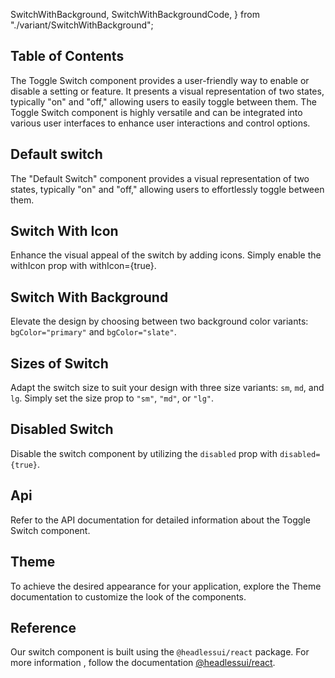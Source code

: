   SwitchWithBackground,
  SwitchWithBackgroundCode,
} from "./variant/SwitchWithBackground";


## Table of Contents

The Toggle Switch component provides a user-friendly way to enable or disable a setting or feature. It presents a visual representation of two states, typically "on" and "off," allowing users to easily toggle between them. The Toggle Switch component is highly versatile and can be integrated into various user interfaces to enhance user interactions and control options.

## Default switch

The "Default Switch" component provides a visual representation of two states, typically "on" and "off," allowing users to effortlessly toggle between them.

<CodePreview github="Switch" code={DefaultSwitchCode}>
  <DefaultSwitch />
</CodePreview>

## Switch With Icon

Enhance the visual appeal of the switch by adding icons. Simply enable the withIcon prop with withIcon={true}.

<CodePreview github="Switch" code={SwitchWithIconCode}>
  <SwitchWithIcon />
</CodePreview>

## Switch With Background

Elevate the design by choosing between two background color variants: `bgColor="primary"` and `bgColor="slate"`.

<CodePreview github="Switch" code={SwitchWithBackgroundCode}>
  <SwitchWithBackground />
</CodePreview>

## Sizes of Switch

Adapt the switch size to suit your design with three size variants: `sm`, `md`, and `lg`. Simply set the size prop to `"sm"`, `"md"`, or `"lg"`.

<CodePreview github="Switch" code={SwitchSizesCode}>
  <SwitchSizes />
</CodePreview>

## Disabled Switch

Disable the switch component by utilizing the `disabled` prop with `disabled={true}`.

<CodePreview github="Switch" code={DisabledSwitchCode}>
  <DisabledSwitch />
</CodePreview>

## Api

Refer to the API documentation for detailed information about the Toggle Switch component.

<ComponentApi data={toggleApiData} />

## Theme

To achieve the desired appearance for your application, explore the Theme documentation to customize the look of the components.

<CssThemePreview code={useTheme().theme.switch} />

## Reference

Our switch component is built using the `@headlessui/react` package. For more information , follow the documentation [@headlessui/react](https://headlessui.com).
